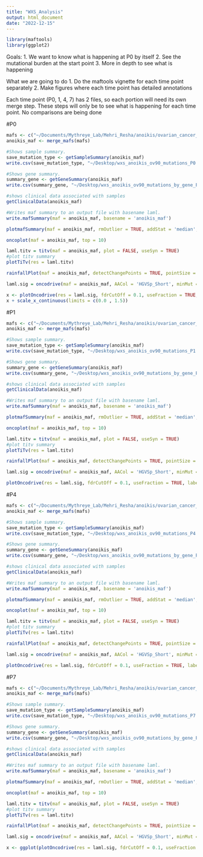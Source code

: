 ```yaml
---
title: "WXS_Analysis"
output: html_document
date: "2022-12-15"
---
```


```r
library(maftools)
library(ggplot2)
```

Goals: 
1. We want to know what is happening at P0 by itself 
2. See the mutational burden at the start point 
3. More in depth to see what is happening

What we are going to do
1. Do the maftools vignette for each time point separately
2. Make figures where each time point has detailed annotations 

Each time point (P0, 1, 4, 7) has 2 files, so each portion will need its own merge step. 
These steps will only be to see what is happening for each time point. No comparisons are being done 

#P0
```r
mafs <- c("~/Documents/Mythreye_Lab/Mehri_Resha/anoikis/ovarian_cancer_somatic_variants_mafs/WXS/P0_1.mutect2.vep.maf", "~/Documents/Mythreye_Lab/Mehri_Resha/anoikis/ovarian_cancer_somatic_variants_mafs/WXS/P0_2.mutect2.vep.maf")
anoikis_maf <- merge_mafs(mafs)
```

```r
#Shows sample summary.
save_mutation_type <- getSampleSummary(anoikis_maf)
write.csv(save_mutation_type, "~/Desktop/wxs_anoikis_ov90_mutations_P0.csv")
```

```r
#Shows gene summary.
summary_gene <- getGeneSummary(anoikis_maf)
write.csv(summary_gene, "~/Desktop/wxs_anoikis_ov90_mutations_by_gene_P0.csv")
```

```r
#shows clinical data associated with samples
getClinicalData(anoikis_maf)
```

```r
#Writes maf summary to an output file with basename laml.
write.mafSummary(maf = anoikis_maf, basename = 'anoikis_maf')
```

```r
plotmafSummary(maf = anoikis_maf, rmOutlier = TRUE, addStat = 'median', dashboard = TRUE, titvRaw = FALSE)
```

```r
oncoplot(maf = anoikis_maf, top = 10)
```

```r
laml.titv = titv(maf = anoikis_maf, plot = FALSE, useSyn = TRUE)
#plot titv summary
plotTiTv(res = laml.titv)
```

```r
rainfallPlot(maf = anoikis_maf, detectChangePoints = TRUE, pointSize = 0.4)
```

```r
laml.sig = oncodrive(maf = anoikis_maf, AACol = 'HGVSp_Short', minMut = 5, pvalMethod = 'zscore')
```

```r
x <- plotOncodrive(res = laml.sig, fdrCutOff = 0.1, useFraction = TRUE, labelSize = 0.5)
x + scale_x_continuous(limits = c(0.0 , 1.5))
```

#P1
```r
mafs <- c("~/Documents/Mythreye_Lab/Mehri_Resha/anoikis/ovarian_cancer_somatic_variants_mafs/WXS/P1_1.mutect2.vep.maf", "~/Documents/Mythreye_Lab/Mehri_Resha/anoikis/ovarian_cancer_somatic_variants_mafs/WXS/P1_2.mutect2.vep.maf")
anoikis_maf <- merge_mafs(mafs)
```

```r
#Shows sample summary.
save_mutation_type <- getSampleSummary(anoikis_maf)
write.csv(save_mutation_type, "~/Desktop/wxs_anoikis_ov90_mutations_P1.csv")
```

```r
#Shows gene summary.
summary_gene <- getGeneSummary(anoikis_maf)
write.csv(summary_gene, "~/Desktop/wxs_anoikis_ov90_mutations_by_gene_P1.csv")
```

```r
#shows clinical data associated with samples
getClinicalData(anoikis_maf)
```

```r
#Writes maf summary to an output file with basename laml.
write.mafSummary(maf = anoikis_maf, basename = 'anoikis_maf')
```

```r
plotmafSummary(maf = anoikis_maf, rmOutlier = TRUE, addStat = 'median', dashboard = TRUE, titvRaw = FALSE)
```

```r
oncoplot(maf = anoikis_maf, top = 10)
```

```r
laml.titv = titv(maf = anoikis_maf, plot = FALSE, useSyn = TRUE)
#plot titv summary
plotTiTv(res = laml.titv)
```

```r
rainfallPlot(maf = anoikis_maf, detectChangePoints = TRUE, pointSize = 0.4)
```

```r
laml.sig = oncodrive(maf = anoikis_maf, AACol = 'HGVSp_Short', minMut = 5, pvalMethod = 'zscore')
```

```r
plotOncodrive(res = laml.sig, fdrCutOff = 0.1, useFraction = TRUE, labelSize = 0.5) + scale_x_continuous(limits= c(0, 1.5))
```

#P4
```r
mafs <- c("~/Documents/Mythreye_Lab/Mehri_Resha/anoikis/ovarian_cancer_somatic_variants_mafs/WXS/P4_1.mutect2.vep.maf", "~/Documents/Mythreye_Lab/Mehri_Resha/anoikis/ovarian_cancer_somatic_variants_mafs/WXS/P4_2.mutect2.vep.maf")
anoikis_maf <- merge_mafs(mafs)
```

```r
#Shows sample summary.
save_mutation_type <- getSampleSummary(anoikis_maf)
write.csv(save_mutation_type, "~/Desktop/wxs_anoikis_ov90_mutations_P4.csv")
```

```r
#Shows gene summary.
summary_gene <- getGeneSummary(anoikis_maf)
write.csv(summary_gene, "~/Desktop/wxs_anoikis_ov90_mutations_by_gene_P4.csv")
```

```r
#shows clinical data associated with samples
getClinicalData(anoikis_maf)
```

```r
#Writes maf summary to an output file with basename laml.
write.mafSummary(maf = anoikis_maf, basename = 'anoikis_maf')
```

```r
plotmafSummary(maf = anoikis_maf, rmOutlier = TRUE, addStat = 'median', dashboard = TRUE, titvRaw = FALSE)
```

```r
oncoplot(maf = anoikis_maf, top = 10)
```

```r
laml.titv = titv(maf = anoikis_maf, plot = FALSE, useSyn = TRUE)
#plot titv summary
plotTiTv(res = laml.titv)
```

```r
rainfallPlot(maf = anoikis_maf, detectChangePoints = TRUE, pointSize = 0.4)
```

```r
laml.sig = oncodrive(maf = anoikis_maf, AACol = 'HGVSp_Short', minMut = 5, pvalMethod = 'zscore')
```

```r
plotOncodrive(res = laml.sig, fdrCutOff = 0.1, useFraction = TRUE, labelSize = 0.5) + scale_x_continuous(limits= c(0, 1.5))
```

#P7
```r
mafs <- c("~/Documents/Mythreye_Lab/Mehri_Resha/anoikis/ovarian_cancer_somatic_variants_mafs/WXS/P7_1.mutect2.vep.maf", "~/Documents/Mythreye_Lab/Mehri_Resha/anoikis/ovarian_cancer_somatic_variants_mafs/WXS/P7_2.mutect2.vep.maf")
anoikis_maf <- merge_mafs(mafs)
```

```r
#Shows sample summary.
save_mutation_type <- getSampleSummary(anoikis_maf)
write.csv(save_mutation_type, "~/Desktop/wxs_anoikis_ov90_mutations_P7.csv")
```

```r
#Shows gene summary.
summary_gene <- getGeneSummary(anoikis_maf)
write.csv(summary_gene, "~/Desktop/wxs_anoikis_ov90_mutations_by_gene_P7.csv")
```

```r
#shows clinical data associated with samples
getClinicalData(anoikis_maf)
```

```r
#Writes maf summary to an output file with basename laml.
write.mafSummary(maf = anoikis_maf, basename = 'anoikis_maf')
```

```r
plotmafSummary(maf = anoikis_maf, rmOutlier = TRUE, addStat = 'median', dashboard = TRUE, titvRaw = FALSE)
```

```r
oncoplot(maf = anoikis_maf, top = 10)
```

```r
laml.titv = titv(maf = anoikis_maf, plot = FALSE, useSyn = TRUE)
#plot titv summary
plotTiTv(res = laml.titv)
```

```r
rainfallPlot(maf = anoikis_maf, detectChangePoints = TRUE, pointSize = 0.4)
```

```r
laml.sig = oncodrive(maf = anoikis_maf, AACol = 'HGVSp_Short', minMut = 5, pvalMethod = 'zscore')
```

```r
x <- ggplot(plotOncodrive(res = laml.sig, fdrCutOff = 0.1, useFraction = TRUE, labelSize = 0.5)) + geom_point() 
```



